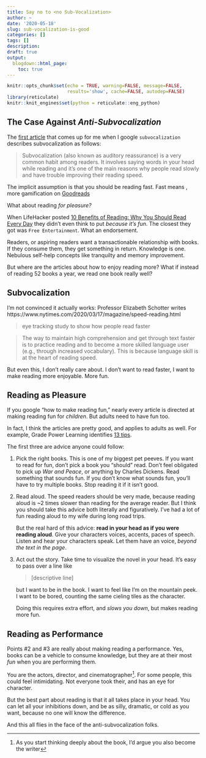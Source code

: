 ```yaml
---
title: Say no to <no Sub-Vocalization>
author: ~
date: '2020-05-18'
slug: sub-vocalization-is-good
categories: []
tags: []
description:
draft: true
output:
  blogdown::html_page:
    toc: true
---
```


```r
knitr::opts_chunk$set(echo = TRUE, warning=FALSE, message=FALSE,
                      results='show', cache=FALSE, autodep=FALSE)
library(reticulate)
knitr::knit_engines$set(python = reticulate::eng_python)
```


## The Case Against _Anti-Subvocalization_

The [first article](https://irisreading.com/speed-reading-tips-5-ways-to-minimize-subvocalization/)
that comes up for me when I google `subvocalization` describes subvocalization
as follows:

> Subvocalization (also known as auditory reassurance) is a very common habit
  among readers. It involves saying words in your head while reading and it’s
  one of the main reasons why people read slowly and have trouble improving
  their reading speed.


The implicit assumption is that you should be reading fast.
Fast means , more gamification on [Goodreads](https://www.goodreads.com)



What about reading _for pleasure?_

When LifeHacker posted [10 Benefits of Reading: Why You Should Read Every Day](https://www.lifehack.org/articles/lifestyle/10-benefits-reading-why-you-should-read-everyday.html)
they didn't even think to put *because it's fun*. The closest they got
was `Free Entertainment`. What an endorsement.


Readers, or aspiring readers want a transactionable relationship with books.
If they consume them, they get something in return. Knowledge is one.
Nebulous self-help concepts like tranquilty and memory improvement.

But where are the articles about how to enjoy reading more? What if instead of
reading 52 books a year, we read one book really well?

## Subvocalization

I'm not convinced it actually works: Professor Elizabeth Schotter writes https://www.nytimes.com/2020/03/17/magazine/speed-reading.html

> eye tracking study to show how people read faster


> The way to maintain high comprehension and get through text faster is to
  practice reading and to become a more skilled language user (e.g., through
  increased vocabulary). This is because language skill is at the heart of
  reading speed.

But even this, I don't really care about. I don't want to read faster,
I want to make reading more enjoyable. More fun.

## Reading as Pleasure

If you google "how to make reading fun," nearly every article is directed
at making reading fun for *children*. But adults need to have fun too.

In fact, I think the articles are pretty good, and applies to adults as well.
For example, Grade Power Learning identifies [13 tips](https://gradepowerlearning.com/how-to-make-reading-fun/).

The first three are advice anyone could follow:

1. Pick the right books. This is one of my biggest pet peeves. If you want to
   read for fun, don't pick a book you "should" read. Don't feel obligated to
   pick up *War and Peace*, or anything by Charles Dickens. Read something that
   sounds fun. If you don't know what sounds fun, you'll have to try multiple
   books. Stop reading it if it isn't good.

2. Read aloud. The speed readers should be very made, because reading aloud is
   ~2 times slower than reading for the average reader. But I think you should
   take this advice both literally and figuratively. I've had a lot of fun
   reading aloud to my wife during long road trips.

   But the real hard of this advice: **read in your head as if you were reading
   aloud**. Give your characters voices, accents, paces of speech. Listen
   and hear your characters speak. Let them have an voice, *beyond the text
   in the page*.


3. Act out the story. Take time to visualize the novel in your head. It's
   easy to pass over a line like

   > [descriptive line]

   but I want to be in the book. I want to feel like I'm on the mountain peek.
   I want to be bored, counting the same cieling tiles as the character.

   Doing this requires extra effort, and *slows you down*, but makes reading
   more fun.

## Reading as Performance

Points #2 and #3 are really about making reading a performance. Yes, books can
be a vehicle to consume knowledge, but they are at their most *fun* when you are
performing them.

You are the actors, director, and cinematographer^[As you start thinking deeply
about the book, I'd argue you also become the writer]. For some people, this
could feel intimidating. Not everyone took their, and has an eye for character.

But the best part about reading is that it all takes place in your head. You
can let all your inhibitions down, and be as silly, dramatic, or cold as you
want, because no one will know the difference.

And this all flies in the face of the anti-subvocalization folks.
